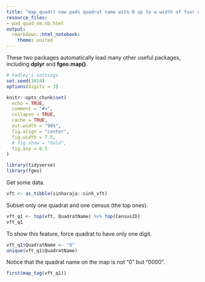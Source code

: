 ```yaml
---
title: "map_quad() now pads quadrat name with 0 up to a width of four digits"
resource_files:
- pad_quad_nm.nb.html
output: 
  rmarkdown::html_notebook:
    theme: united
---
```


These two packages automatically load many other useful packages, including __dplyr__ and __fgeo.map()__.

```r
# hadley's settings
set.seed(1014)
options(digits = 3)

knitr::opts_chunk$set(
  echo = TRUE,
  comment = "#>",
  collapse = TRUE,
  cache = TRUE,
  out.width = "98%",
  fig.align = "center",
  fig.width = 7.5, 
  # fig.show = "hold",
  fig.asp = 0.5
)
```


```r
library(tidyverse)
library(fgeo)
```

Get some data.

```r
vft <- as_tibble(sinharaja::sinh_vft)
```

Subset only one quadrat and one census (the top ones).

```r
vft_q1 <- top(vft, QuadratName) %>% top(CensusID)
vft_q1
```

To show this feature, force quadrat to have only one digit.

```r
vft_q1$QuadratName <- "0"
unique(vft_q1$QuadratName)
```

Notice that the quadrat name on the map is not "0" but "0000".

```r
first(map_tag(vft_q1))
```

